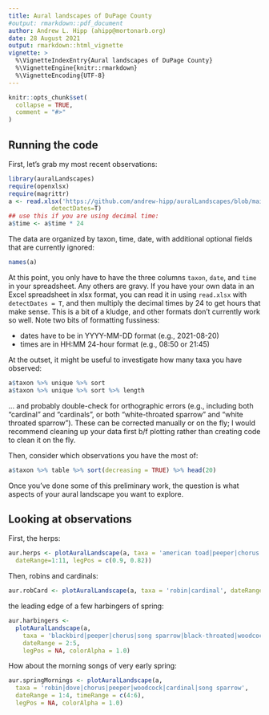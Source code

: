 ```yaml
---
title: Aural landscapes of DuPage County
#output: rmarkdown::pdf_document
author: Andrew L. Hipp (ahipp@mortonarb.org)
date: 28 August 2021
output: rmarkdown::html_vignette
vignette: >
  %\VignetteIndexEntry{Aural landscapes of DuPage County}
  %\VignetteEngine{knitr::rmarkdown}
  %\VignetteEncoding{UTF-8}
---
```


```r
knitr::opts_chunk$set(
  collapse = TRUE,
  comment = "#>"
)
```

## Running the code
First, let's grab my most recent observations:
```r
library(auralLandscapes)
require(openxlsx)
require(magrittr)
a <- read.xlsx('https://github.com/andrew-hipp/auralLandscapes/blob/main/data/auralObservations.xlsx?raw=true',
            detectDates=T)
## use this if you are using decimal time:
a$time <- a$time * 24
```

The data are organized by taxon, time, date, with additional optional fields that are currently ignored:

```r
names(a)
```

At this point, you only have to have the three columns `taxon`, `date`, and `time` in your spreadsheet. Any others are gravy. If you have your own data in an Excel spreadsheet in xlsx format, you can read it in using `read.xlsx` with `detectDates = T`, and then multiply the decimal times by 24 to get hours that make sense. This is a bit of a kludge, and other formats don't currently work so well. Note two bits of formatting fussiness:

 * dates have to be in YYYY-MM-DD format (e.g., 2021-08-20)
 * times are in HH:MM 24-hour format (e.g., 08:50 or 21:45)

At the outset, it might be useful to investigate how many taxa you have observed:

```r
a$taxon %>% unique %>% sort
a$taxon %>% unique %>% sort %>% length
```

... and probably double-check for orthographic errors (e.g., including both "cardinal" and "cardinals", or both "white-throated sparrow" and "white throated sparrow"). These can be corrected manually or on the fly; I would recommend cleaning up your data first b/f plotting rather than creating code to clean it on the fly.

Then, consider which observations you have the most of:

```r
a$taxon %>% table %>% sort(decreasing = TRUE) %>% head(20)
```

Once you've done some of this preliminary work, the question is what aspects of your aural landscape you want to explore.

## Looking at observations
First, the herps:
```r
aur.herps <- plotAuralLandscape(a, taxa = 'american toad|peeper|chorus',
  dateRange=1:11, legPos = c(0.9, 0.82))
```

Then, robins and cardinals:
```r
aur.robCard <- plotAuralLandscape(a, taxa = 'robin|cardinal', dateRange=c(1:11))
```

the leading edge of a few harbingers of spring:
```r
aur.harbingers <-
  plotAuralLandscape(a,
    taxa = 'blackbird|peeper|chorus|song sparrow|black-throated|woodcock',
    dateRange = 2:5,
    legPos = NA, colorAlpha = 1.0)
```

How about the morning songs of very early spring:
```r
aur.springMornings <- plotAuralLandscape(a,
  taxa = 'robin|dove|chorus|peeper|woodcock|cardinal|song sparrow',
  dateRange = 1:4, timeRange = c(4:6),
  legPos = NA, colorAlpha = 1.0)
```
